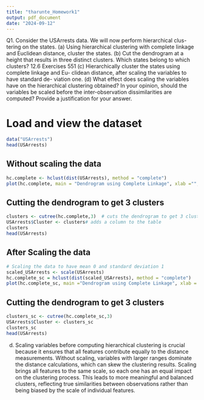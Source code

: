 ---
title: "tharunte_Homework1"
output: pdf_document
date: "2024-09-12"
---

Q1. Consider the USArrests data. We will now perform hierarchical clus-
tering on the states.
(a) Using hierarchical clustering with complete linkage and
Euclidean distance, cluster the states.
(b) Cut the dendrogram at a height that results in three distinct
clusters. Which states belong to which clusters?
12.6 Exercises 551
(c) Hierarchically cluster the states using complete linkage and Eu-
clidean distance, after scaling the variables to have standard de-
viation one.
(d) What effect does scaling the variables have on the hierarchical
clustering obtained? In your opinion, should the variables be
scaled before the inter-observation dissimilarities are computed?
Provide a justification for your answer.

# Load and view the dataset
```{r}
data("USArrests")
head(USArrests)
```
## Without scaling the data
```{R}
hc.complete <- hclust(dist(USArrests), method = "complete")
plot(hc.complete, main = "Dendrogram using Complete Linkage", xlab ="", sub = "", cex =0.8)
```
## Cutting the dendrogram to get 3 clusters
```{R}
clusters <- cutree(hc.complete,3)  # cuts the dendrogram to get 3 clusters
USArrests$Cluster <- clusters# adds a column to the table
clusters
head(USArrests)
```

## After Scaling the data
```{R}
# Scaling the data to have mean 0 and standard deviation 1
scaled_USArrests <- scale(USArrests)
hc.complete_sc = hclust(dist(scaled_USArrests), method = "complete")
plot(hc.complete_sc, main ="Dendrogram using Complete Linkage", xlab = "", sub = "", cex = 0.8)
```

## Cutting the dendrogram to get 3 clusters
```{R}
clusters_sc <- cutree(hc.complete_sc,3)
USArrests$Cluster <- clusters_sc
clusters_sc
head(USArrests)
```
d) Scaling variables before computing hierarchical clustering is crucial because it ensures that all features contribute equally to the distance measurements. Without scaling, variables with larger ranges dominate the distance calculations, which can skew the clustering results. Scaling brings all features to the same scale, so each one has an equal impact on the clustering process. This leads to more meaningful and balanced clusters, reflecting true similarities between observations rather than being biased by the scale of individual features.

